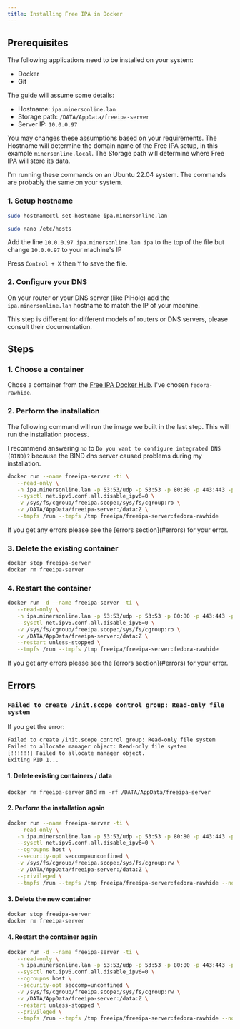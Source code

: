 ```yaml
---
title: Installing Free IPA in Docker
---
```



## Prerequisites

The following applications need to be installed on your system:

- Docker
- Git

The guide will assume some details:

- Hostname: `ipa.minersonline.lan`
- Storage path: `/DATA/AppData/freeipa-server`
- Server IP: `10.0.0.97`

You may changes these assumptions based on your requirements. The Hostname will determine the domain name of the Free IPA setup, in this example `minersonline.local`. The Storage path will determine where Free IPA will store its data.

I'm running these commands on an Ubuntu 22.04 system. The commands are probably the same on your system.

### 1. Setup hostname

```bash
sudo hostnamectl set-hostname ipa.minersonline.lan
```

```bash
sudo nano /etc/hosts
```

Add the line `10.0.0.97 ipa.minersonline.lan ipa` to the top of the file but change `10.0.0.97` to your machine's IP

Press `Control + X` then `Y` to save the file.

### 2. Configure your DNS

On your router or your DNS server (like PiHole) add the `ipa.minersonline.lan` hostname to match the IP of your machine.

<InlineNotification>
This step is different for different models of routers or DNS servers, please consult their documentation.
</InlineNotification>

## Steps

### 1. Choose a container

Chose a container from the [Free IPA Docker Hub](https://hub.docker.com/r/freeipa/freeipa-server/tags). I've chosen `fedora-rawhide`.

### 2. Perform the installation

The following command will run the image we built in the last step. This will run the installation process.

I recommend answering `no` to `Do you want to configure integrated DNS (BIND)?` because the BIND dns server caused problems during my installation.

```bash
docker run --name freeipa-server -ti \
   --read-only \
   -h ipa.minersonline.lan -p 53:53/udp -p 53:53 -p 80:80 -p 443:443 -p 389:389 -p 636:636 -p 88:88 -p 464:464 -p 88:88/udp -p 464:464/udp -p 123:123/udp \
   --sysctl net.ipv6.conf.all.disable_ipv6=0 \
   -v /sys/fs/cgroup/freeipa.scope:/sys/fs/cgroup:ro \
   -v /DATA/AppData/freeipa-server:/data:Z \
   --tmpfs /run --tmpfs /tmp freeipa/freeipa-server:fedora-rawhide
```

<InlineNotification>
If you get any errors please see the [errors section](#errors) for your error.
</InlineNotification>

### 3. Delete the existing container

```bash
docker stop freeipa-server
docker rm freeipa-server
```

### 4. Restart the container

```bash
docker run -d --name freeipa-server -ti \
   --read-only \
   -h ipa.minersonline.lan -p 53:53/udp -p 53:53 -p 80:80 -p 443:443 -p 389:389 -p 636:636 -p 88:88 -p 464:464 -p 88:88/udp -p 464:464/udp -p 123:123/udp \
   --sysctl net.ipv6.conf.all.disable_ipv6=0 \
   -v /sys/fs/cgroup/freeipa.scope:/sys/fs/cgroup:ro \
   -v /DATA/AppData/freeipa-server:/data:Z \
   --restart unless-stopped \
   --tmpfs /run --tmpfs /tmp freeipa/freeipa-server:fedora-rawhide
```

<InlineNotification>
If you get any errors please see the [errors section](#errors) for your error.
</InlineNotification>

## Errors

### `Failed to create /init.scope control group: Read-only file system`

If you get the error:

```txt
Failed to create /init.scope control group: Read-only file system
Failed to allocate manager object: Read-only file system
[!!!!!!] Failed to allocate manager object.
Exiting PID 1...
```

#### 1. Delete existing containers / data

`docker rm freeipa-server` and `rm -rf /DATA/AppData/freeipa-server`

#### 2. Perform the installation again

```bash
docker run --name freeipa-server -ti \
   --read-only \
   -h ipa.minersonline.lan -p 53:53/udp -p 53:53 -p 80:80 -p 443:443 -p 389:389 -p 636:636 -p 88:88 -p 464:464 -p 88:88/udp -p 464:464/udp -p 123:123/udp \
   --sysctl net.ipv6.conf.all.disable_ipv6=0 \
   --cgroupns host \
   --security-opt seccomp=unconfined \
   -v /sys/fs/cgroup/freeipa.scope:/sys/fs/cgroup:rw \
   -v /DATA/AppData/freeipa-server:/data:Z \
   --privileged \
   --tmpfs /run --tmpfs /tmp freeipa/freeipa-server:fedora-rawhide --no-ntp
```

#### 3. Delete the new container

```bash
docker stop freeipa-server
docker rm freeipa-server
```

#### 4. Restart the container again

```bash
docker run -d --name freeipa-server -ti \
   --read-only \
   -h ipa.minersonline.lan -p 53:53/udp -p 53:53 -p 80:80 -p 443:443 -p 389:389 -p 636:636 -p 88:88 -p 464:464 -p 88:88/udp -p 464:464/udp -p 123:123/udp \
   --sysctl net.ipv6.conf.all.disable_ipv6=0 \
   --cgroupns host \
   --security-opt seccomp=unconfined \
   -v /sys/fs/cgroup/freeipa.scope:/sys/fs/cgroup:rw \
   -v /DATA/AppData/freeipa-server:/data:Z \
   --restart unless-stopped \
   --privileged \
   --tmpfs /run --tmpfs /tmp freeipa/freeipa-server:fedora-rawhide --no-ntp
```
